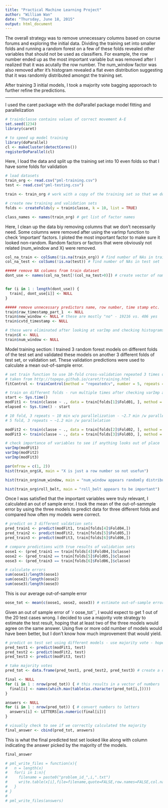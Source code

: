 ```yaml
---
title: "Practical Machine Learning Project"
author: "William Wan"
date: "Thursday, June 18, 2015"
output: html_document
---
```


The overall strategy was to remove unnecessary columns based on course forums and exploring the initial data. Dividing the training set into smaller folds and running a random forest on a few of these folds revealed other variables that should not be used as classifiers. For example, the row number ended up as the most important variable but was removed after I realized that it was acutally the row number. The num_window factor was also removed after it's histogram revealed a flat even distribution suggesting that it was randomly distributed amongst the training set.

After training 3 initial models, I took a majority vote bagging apporoach to further refine the predictions.

- - -

I used the caret package with the doParallel package model fitting and parallelization
```r
# train$classe contains values of correct movement A-E
set.seed(1234)
library(caret)

# to speed up model training
library(doParallel)
cl <- makeCluster(detectCores())
registerDoParallel(cl) 
```

Here, I load the data and split up the training set into 10 even folds so that I have some folds for validation
```r
# load datasets
train_org <- read.csv("pml-training.csv")
test <- read.csv("pml-testing.csv")

train <- train_org # work with a copy of the training set so that we don't have to waste time reloading the original from disk

# create new training and validation sets
folds <- createFolds(y = train$classe, k = 10, list = TRUE) 

class_names <- names(train_org) # get list of factor names
```

Here, I clean up the data biy removing columns that we don't necessarily need. Some columns were removed after using the varImp function to check 'important' factors. I ploted the most important factor to make sure it looked non-random. Random factors or factors that were obviously not related (num_window and X) were removed.
```r
col_na_train <- colSums(!is.na(train_org)) # find number of NAs in training set
col_na_test <- colSums(!is.na(test)) # find number of NAs in test set

##### remove NA columns from train dataset
dont_use <- names(col_na_test[!(col_na_test>0)]) # create vector of names with nearly all NAs using test set


for (i in 1 : length(dont_use)) {
  train[, dont_use[i]] <- NULL
}

##### remove unnecessary predictors name, row number, time stamp etc.
train$raw_timestamp_part_1  <- NULL
train$new_window <- NULL # these are mostly "no" - 19216 vs. 406 yes
train$cvtd_timestamp <- NULL

# these were eliminated after looking at varImp and checking histograms of "important' variables
train$X <- NULL
train$num_window <- NULL
```

Model training section: I trained 3 random forest models on different folds of the test set and validated these models on another 3 different folds of test set, or validation set. These validation predictions were used to calculate a mean out-of-sample error.
```r
# set train function to use 10-fold cross-validation repeated 3 times on the training models
# taken from http://topepo.github.io/caret/training.html
fitControl <- trainControl(method = "repeatedcv", number = 5, repeats = 3) # too lazy to write my own CV function

# train on different folds - run multiple times after checking varImp and histograms of important variables
start <- Sys.time()
modFit1 <- train(classe ~ ., data = train[folds[1]$Fold01, ], method = "rf", trControl = fitControl)
elapsed <- Sys.time() - start

# 10 fold, 3 repeats ~ 10 min w/o parallelization - ~2.7 min /w parallelation
# 5 fold, 3 repeats ~ ~1.2 min /w parallelation

modFit2 <- train(classe ~ ., data = train[folds[2]$Fold02, ], method = "rf", trControl = fitControl)
modFit3 <- train(classe ~ ., data = train[folds[3]$Fold03, ], method = "rf", trControl = fitControl) 

# check importance of variables to see if anything looks out of place
varImp(modFit1)
varImp(modFit2)
varImp(modFit3)
```

```r
par(mfrow = c(1, 2))
hist(train_org$X, main = "X is just a row number so not usefun")

hist(train_org$num_window, main = "num_window appears randomly distributed")

hist(train_org$roll_belt, main = "roll_belt appears to be important")
```


Once I was satisfied that the important variables were truly relevant, I calculated an out of sample error. I took the mean of the out-of-sammple error by using the three models to predict data for three different folds and compared how often my models were correct.
```r
# predict on 3 different valdation sets
pred_train1 <- predict(modFit1, train[folds[4]$Fold04,])
pred_train2 <- predict(modFit2, train[folds[5]$Fold05,])
pred_train3 <- predict(modFit3, train[folds[6]$Fold06,])

# compare predictions with true results of validation sets
oose1 <- (pred_train1 == train[folds[4]$Fold04,]$classe)
oose2 <- (pred_train2 == train[folds[5]$Fold05,]$classe)
oose3 <- (pred_train3 == train[folds[6]$Fold06,]$classe)

# calculate errors
sum(oose1)/length(oose1)
sum(oose2)/length(oose2)
sum(oose3)/length(oose3)
```
This is our average out-of-sample error
```r
oose_tot <- mean(c(oose1, oose2, oose3)) # estimate out-of-sample error is 95%
```

Given an out of sample error of `r oose_tot``, I would expect to get 1 out of the 20 test cases wrong. I decided to use a majority vote strategy to estimate the test result, hoping that at least two of the three models would agree on the same answer. Using five or more odd number of models would have been better, but I don't know how much improvement that would yield.
```r
# predict on test set using different models - use majority vote - hope at least 2/3 are alike
pred_test1 <- predict(modFit1, test)
pred_test2 <- predict(modFit2, test)
pred_test3 <- predict(modFit3, test)

# take majority votes
pred_tot <- data.frame(pred_test1, pred_test2, pred_test3) # create a data frame of predictions

final <- NULL
for (i in 1 : nrow(pred_tot)) { # this results in a vector of numbers
  final[i] <- names(which.max(table(as.character(pred_tot[i,]))))
}

answers <- NULL
for (i in 1 : nrow(pred_tot)) { # convert numbers to letters
  answers[i] <- LETTERS[as.numeric(final[i])]
}

# visually check to see if we correctly calculated the majority
final_answer <- cbind(pred_tot, answers)

```

This is what the final predicted test set looked like along with column indicating the answer picked by the majority of the models.
```r
final_answer

```

```r
# pml_write_files = function(x){
#   n = length(x)
#   for(i in 1:n){
#     filename = paste0("problem_id_",i,".txt")
#     write.table(x[i],file=filename,quote=FALSE,row.names=FALSE,col.names=FALSE)
#   }
# }
# 
# pml_write_files(answers)

```

